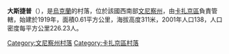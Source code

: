 {{coord|49|37|5|N|28|43|31|E|scale:30000|display=title}}

'''大斯捷普'''（{{lang-uk|Великий Степ}}），是[[烏克蘭|烏克蘭]]的村落，位於該國西南部[[文尼察州|文尼察州]]，由[[卡扎京區|卡扎京區]]負責管轄，始建於1919年，面積0.61平方公里，海拔高度311米，2001年人口138，人口密度每平方公里226.23人。

[[Category:文尼察州村落|Category:文尼察州村落]]
[[Category:卡扎京區村落|Category:卡扎京區村落]]


{{Vinnytsia-geo-stub}}